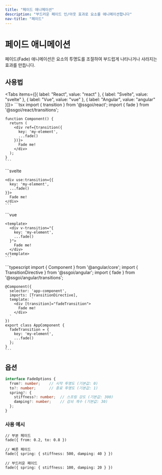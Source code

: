 ```yaml
---
title: "페이드 애니메이션"
description: "부드러운 페이드 인/아웃 효과로 요소를 애니메이션합니다"
nav-title: "페이드"
---
```


# 페이드 애니메이션

페이드(Fade) 애니메이션은 요소의 투명도를 조절하여 부드럽게 나타나거나 사라지는 효과를 만듭니다.

<TransitionDemo type="fade" />

## 사용법

<Tabs items={[{ label: "React", value: "react" }, { label: "Svelte", value: "svelte" }, { label: "Vue", value: "vue" }, { label: "Angular", value: "angular" }]}>
  <TabPanel value="react">
    ```tsx
    import { transition } from '@ssgoi/react';
    import { fade } from '@ssgoi/react/transitions';

    function Component() {
      return (
        <div ref={transition({
          key: 'my-element',
          ...fade()
        })}>
          Fade me!
        </div>
      );
    }
    ```
  </TabPanel>
  <TabPanel value="svelte">
    ```svelte
    <script>
      import { transition } from '@ssgoi/svelte';
      import { fade } from '@ssgoi/svelte/transitions';
    </script>

    <div use:transition={{
      key: 'my-element',
      ...fade()
    }}>
      Fade me!
    </div>
    ```
  </TabPanel>
  <TabPanel value="vue">
    ```vue
    <script setup>
    import { fade } from '@ssgoi/vue/transitions';
    </script>

    <template>
      <div v-transition="{
        key: 'my-element',
        ...fade()
      }">
        Fade me!
      </div>
    </template>
    ```
  </TabPanel>
  <TabPanel value="angular">
    ```typescript
    import { Component } from '@angular/core';
    import { TransitionDirective } from '@ssgoi/angular';
    import { fade } from '@ssgoi/angular/transitions';

    @Component({
      selector: 'app-component',
      imports: [TransitionDirective],
      template: `
        <div [transition]="fadeTransition">
          Fade me!
        </div>
      `
    })
    export class AppComponent {
      fadeTransition = {
        key: 'my-element',
        ...fade()
      };
    }
    ```
  </TabPanel>
</Tabs>

## 옵션

```typescript
interface FadeOptions {
  from?: number;    // 시작 투명도 (기본값: 0)
  to?: number;      // 종료 투명도 (기본값: 1)
  spring?: {
    stiffness?: number;  // 스프링 강도 (기본값: 300)
    damping?: number;    // 감쇠 계수 (기본값: 30)
  };
}
```

### 사용 예시

```tsx
// 부분 페이드
fade({ from: 0.2, to: 0.8 })

// 빠른 페이드
fade({ spring: { stiffness: 500, damping: 40 } })

// 부드러운 페이드
fade({ spring: { stiffness: 100, damping: 20 } })
```